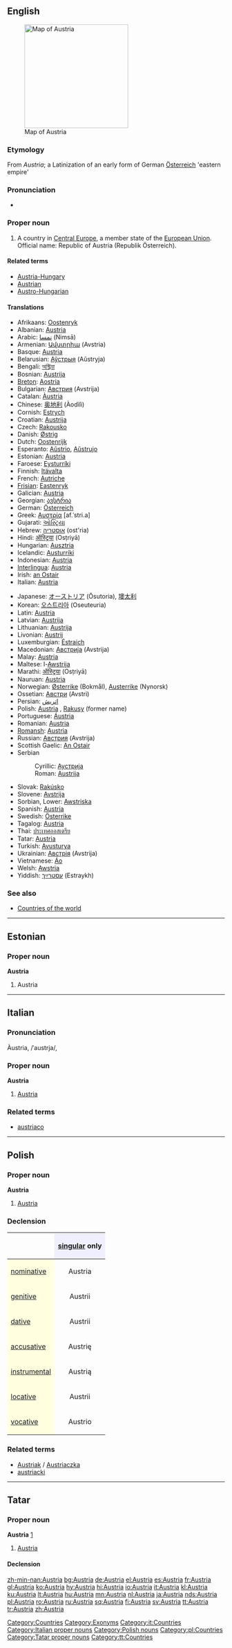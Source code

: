 {{wikipedia}}
==English==
[[Image:Au-map.png|thumb|right|240px|Map of Austria]]

===Etymology===
From {{L.}} ''Austria''; a Latinization of an early form of German [[Österreich]] 'eastern empire'

===Pronunciation===
*{{IPA|/ˈɔːstriə/}}

===Proper noun===
{{en-proper noun}}

# A country in [[Central Europe]], a member state of the [[European Union]]. Official name: Republic of Austria (Republik Österreich).

====Related terms====
*[[Austria-Hungary]]
*[[Austrian]]
*[[Austro-Hungarian]]

====Translations====
{{trans-top|Austria}}
*Afrikaans: [[Oostenryk]]
*Albanian: [[#Albanian|Austria]]
*Arabic: [[نمسا]] (Nimsā)
*Armenian: [[Ավստրիա]] (Avstria)
*Basque: [[#Basque|Austria]]
*Belarusian: [[Аўстрыя]] (Aŭstryja)
*Bengali: [[অস্ট্রিয়া]]
*Bosnian: [[Austrija]] {{f}}
*[[Breton]]: [[Aostria]]
*Bulgarian: [[Австрия]] (Avstrija) {{f}}
*Catalan: [[Àustria]]
*Chinese: [[奥地利]] (Àodìlì)
*Cornish: [[Estrych]]
*Croatian: [[Austrija]] {{f}}
*Czech: [[Rakousko]] {{n}}
*Danish: [[Østrig]]
*Dutch: [[Oostenrijk]] {{n}}
*Esperanto: [[Aŭstrio]], [[Aŭstrujo]]
*Estonian: [[#Estonian|Austria]]
*Faroese: [[Eysturríki]]
*Finnish: [[Itävalta]]
*French: [[Autriche]] {{f}}
*[[Frisian]]: [[Eastenryk]]
*Galician: [[#Galician|Austria]]
*Georgian: [[ავსტრია]]
*German: [[Österreich]] {{n}}
*Greek: [[Αυστρία]] [af.ˈstri.a] {{f}}
*Gujarati: [[ઓસ્ટ્રિયા]]
*Hebrew: [[אוסטריה]] (ost'ria)
*Hindi: [[ऑस्ट्रिया]] (Osṭriyā)
*Hungarian: [[Ausztria]]
*Icelandic: [[Austurríki]]
*Indonesian: [[#Indonesian|Austria]]
*[[Interlingua]]: [[#Interlingua|Austria]]
*Irish: [[an Ostair]] {{f}}
*Italian: [[#Italian|Austria]] {{f}}
{{trans-mid}}
*Japanese: [[オーストリア]] (Ōsutoria), [[墺太利]]
*Korean: [[오스트리아]] (Oseuteuria)
*Latin: [[#Latin|Austria]]
*Latvian: [[Austrija]]
*Lithuanian: [[Austrija]]
*Livonian: [[Austrij]]
*Luxemburgian: [[Éstraich]]
*Macedonian: [[Австрија]] (Avstrija)
*Malay: [[#Malay|Austria]]
*Maltese: l-[[Awstrija]]
*Marathi: [[ऑस्ट्रिया]] (Osṭriyā)
*Nauruan: [[#Nauruan|Austria]]
*Norwegian: [[Østerrike]] (Bokmål), [[Austerrike]] (Nynorsk)
*Ossetian: [[Австри]] (Avstri)
*Persian: [[اتریش]]
*Polish: [[#Polish|Austria]] {{f}}, [[Rakusy]] (former name)
*Portuguese: [[Áustria]] {{f}}
*Romanian: [[#Romanian|Austria]] {{f}}
*[[Romansh]]: [[#Romansh|Austria]]
*Russian: [[Австрия]] (Avstrija) {{f}}
*Scottish Gaelic: [[An Ostair]]
*Serbian
*:Cyrillic: [[Аустрија]] {{f}}
*:Roman: [[Austrija]] {{f}}
*Slovak: [[Rakúsko]] {{n}}
*Slovene: [[Avstrija]] {{f}}
*Sorbian, Lower: [[Awstriska]]
*Spanish: [[#Spanish|Austria]] {{f}}
*Swedish: [[Österrike]]
*Tagalog: [[#Tagalog|Austria]]
*Thai: [[ประเทศออสเตรีย]]
*Tatar: [[Austria#Tatar|Austria]]
*Turkish: [[Avusturya]]
*Ukrainian: [[Австрія]] (Avstrija) {{f}}
*Vietnamese: [[Áo]]
*Welsh: [[Awstria]] {{f}}
*Yiddish: [[עסטרײַך]] (Estraykh)
{{trans-bottom}}

===See also===
*[[Countries of the world]]

[[Category:Countries]]
[[Category:Exonyms]]

----

==Estonian==

===Proper noun===
'''Austria'''

# Austria {{et-country}}

----

==Italian==
{{wikipedia|lang=it}}
===Pronunciation===
Àustria, /ˈaustrja/, {{SAMPA|/"austrja/}}

===Proper noun===
'''Austria''' {{f}}

# [[#English|Austria]]

===Related terms===
*[[austriaco]]

[[Category:it:Countries]]
[[Category:Italian proper nouns]]
----

==Polish==

===Proper noun===
'''Austria''' {{f}}

# [[#English|Austria]]

===Declension===
{| border="1" cellpadding="4" cellspacing="0"
!
! style="background-color: #EFEFFF" align="center"|[[singular]] only
|-
! style="background-color: #FFFFE0" align="left"|[[nominative case|nominative]]
| align="center"|Austria
|-
! style="background-color: #FFFFE0" align="left"|[[genitive case|genitive]]
| align="center"|Austrii
|-
! style="background-color: #FFFFE0" align="left"|[[dative case|dative]]
| align="center"|Austrii
|-
! style="background-color: #FFFFE0" align="left"|[[accusative case|accusative]]
| align="center"|Austrię
|-
! style="background-color: #FFFFE0" align="left"|[[instrumental case|instrumental]]
| align="center"|Austrią
|-
! style="background-color: #FFFFE0" align="left"|[[locative case|locative]]
| align="center"|Austrii
|-
! style="background-color: #FFFFE0" align="left"|[[vocative case|vocative]]
| align="center"|Austrio
|}

===Related terms===
*[[Austriak]] / [[Austriaczka]]
*[[austriacki]]

[[Category:Polish nouns]]
[[Category:pl:Countries]]

----

==Tatar==

===Proper noun===
'''Austria''' [http://www.azatliq.org/news/diaspora/tb/archives/2005/09/08.asp]

# [[Austria#English|Austria]]
====Declension====
{{tt-latin-noun|nıñ|ga|nı|da|dan}}
[[Category:Tatar proper nouns]]
[[Category:tt:Countries]]

[[zh-min-nan:Austria]]
[[bg:Austria]]
[[de:Austria]]
[[el:Austria]]
[[es:Austria]]
[[fr:Austria]]
[[gl:Austria]]
[[ko:Austria]]
[[hy:Austria]]
[[hi:Austria]]
[[io:Austria]]
[[it:Austria]]
[[kl:Austria]]
[[ku:Austria]]
[[lt:Austria]]
[[hu:Austria]]
[[mn:Austria]]
[[nl:Austria]]
[[ja:Austria]]
[[nds:Austria]]
[[pl:Austria]]
[[ro:Austria]]
[[ru:Austria]]
[[sq:Austria]]
[[fi:Austria]]
[[sv:Austria]]
[[tt:Austria]]
[[tr:Austria]]
[[zh:Austria]]